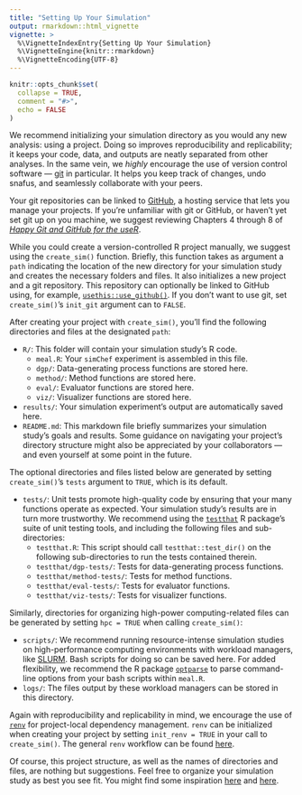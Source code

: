 ```yaml
---
title: "Setting Up Your Simulation"
output: rmarkdown::html_vignette
vignette: >
  %\VignetteIndexEntry{Setting Up Your Simulation}
  %\VignetteEngine{knitr::rmarkdown}
  %\VignetteEncoding{UTF-8}
---
```


```r
knitr::opts_chunk$set(
  collapse = TRUE,
  comment = "#>",
  echo = FALSE
)
```

We recommend initializing your simulation directory as you would any new
analysis: using a project. Doing so improves reproducibility and replicability;
it keeps your code, data, and outputs are neatly separated from other analyses.
In the same vein, we *highly* encourage the use of version control software ---
[git](https://git-scm.com/) in particular. It helps you keep track of changes,
undo snafus, and seamlessly collaborate with your peers.

Your git repositories can be linked to [GitHub](https://github.com/), a hosting
service that lets you manage your projects. If you're unfamiliar with git or
GitHub, or haven't yet set git up on you machine, we suggest reviewing Chapters
4 through 8 of [*Happy Git and GitHub for the
useR*](https://happygitwithr.com/index.html).

While you could create a version-controlled R project manually, we suggest using
the `create_sim()` function. Briefly, this function takes as argument a `path`
indicating the location of the new directory for your simulation study and
creates the necessary folders and files. It also initializes a new project and a
git repository. This repository can optionally be linked to GitHub using, for
example,
[`usethis::use_github()`](https://usethis.r-lib.org/reference/use_github.html).
If you don't want to use git, set `create_sim()`'s `init_git` argument can to
`FALSE`.

After creating your project with `create_sim()`, you'll find the following
directories and files at the designated `path`:

- `R/`: This folder will contain your simulation study's R code.
  - `meal.R`: Your `simChef` experiment is assembled in this file.
  - `dgp/`: Data-generating process functions are stored here.
  - `method/`: Method functions are stored here.
  - `eval/`: Evaluator functions are stored here.
  - `viz/`: Visualizer functions are stored here.
- `results/`: Your simulation experiment's output are automatically saved here.
- `README.md`: This markdown file briefly summarizes your simulation study's
  goals and results. Some guidance on navigating your project's directory
  structure might also be appreciated by your collaborators --- and even
  yourself at some point in the future.

The optional directories and files listed below are generated by setting
`create_sim()`'s `tests` argument to `TRUE`, which is its default.

- `tests/`: Unit tests promote high-quality code by ensuring that your many
  functions operate as expected. Your simulation study's results are in turn
  more trustworthy. We recommend using the
  [`testthat`](https://testthat.r-lib.org/) R package's suite of unit testing
  tools, and including the following files and sub-directories:
  - `testthat.R`: This script should call `testthat::test_dir()` on the
    following sub-directories to run the tests contained therein.
  - `testthat/dgp-tests/`: Tests for data-generating process functions.
  - `testthat/method-tests/`: Tests for method functions.
  - `testthat/eval-tests/`: Tests for evaluator functions.
  - `testthat/viz-tests/`: Tests for visualizer functions.
  
Similarly, directories for organizing high-power computing-related files can be
generated by setting `hpc = TRUE` when calling `create_sim()`:

- `scripts/`: We recommend running resource-intense simulation studies on
  high-performance computing environments with workload managers, like
  [SLURM](https://slurm.schedmd.com/documentation.html). Bash scripts for doing
  so can be saved here. For added flexibility, we recommend the R package
  [`optparse`](https://github.com/trevorld/r-optparse) to parse command-line
  options from your bash scripts within `meal.R`.
- `logs/`: The files output by these workload managers can be stored in this
  directory.

Again with reproducibility and replicability in mind, we encourage the use of
[`renv`](https://cran.r-project.org/web/packages/renv/index.html) for
project-local dependency management. `renv` can be initialized when creating
your project by setting `init_renv = TRUE` in your call to `create_sim()`. The
general `renv` workflow can be found
[here](https://rstudio.github.io/renv/articles/renv.html).

Of course, this project structure, as well as the names of directories and
files, are nothing but suggestions. Feel free to organize your simulation study
as best you see fit. You might find some inspiration
[here](https://github.com/openpharma/mmrm/tree/main/simulations) and
[here](https://github.com/PhilBoileau/simChef-case-study).

